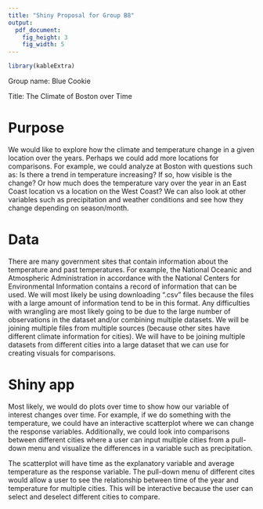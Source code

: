```yaml
---
title: "Shiny Proposal for Group B8"
output: 
  pdf_document:
    fig_height: 3
    fig_width: 5
---
```


```r
library(kableExtra)
```

<!-- Change the title to "Shiny Proposal for Group A# or B#", depending on your section, with your # -->

<!-- For the Revised proposal, add "Revised" to the title -->

Group name: Blue Cookie

<!-- The group name will be used as the name of your group repo for both group projects. -->

Title: The Climate of Boston over Time

<!-- The tentative title of your shiny project -->

# Purpose

<!-- Describe the general topic/phenomena you want to explore, as well as some questions that you hope to address. -->

We would like to explore how the climate and temperature change in a given location over the years. Perhaps we could add more locations for comparisons. For example, we could analyze at Boston with questions such as: Is there a trend in temperature increasing? If so, how visible is the change? Or how much does the temperature vary over the year in an East Coast location vs a location on the West Coast? We can also look at other variables such as precipitation and weather conditions and see how they change depending on season/month.

# Data 

There are many government sites that contain information about the temperature and past temperatures. For example, the National Oceanic and Atmospheric Administration in accordance with the National Centers for Environmental Information contains a record of information that can be used. We will most likely be using downloading ".csv" files because the files with a large amount of information tend to be in this format. Any difficulties with wrangling are most likely going to be due to the large number of observations in the dataset and/or combining multiple datasets. We will be joining multiple files from multiple sources (because other sites have different climate information for cities). We will have to be joining multiple datasets from different cities into a large dataset that we can use for creating visuals for comparisons.

<!-- Identify one or more data sources that could be used in the project. What form is the data in (downloadable csv file? needs to be scraped from web?)? What do you imagine will be challenging about ingesting and/or wrangling the data? -->

# Shiny app

<!-- Describe some visualizations, tables, and/or other components you envision including in your Shiny app. What will the interactive components be? -->

Most likely, we would do plots over time to show how our variable of interest changes over time. For example, if we do something with the temperature, we could have an interactive scatterplot where we can change the response variables. Additionally, we could look into comparisons between different cities where a user can input multiple cities from a pull-down menu and visualize the differences in a variable such as precipitation.

The scatterplot will have time as the explanatory variable and average temperature as the response variable. The pull-down menu of different cites would allow a user to see the relationship between time of the year and temperature for multiple cities. This will be interactive because the user can select and deselect different cities to compare.


